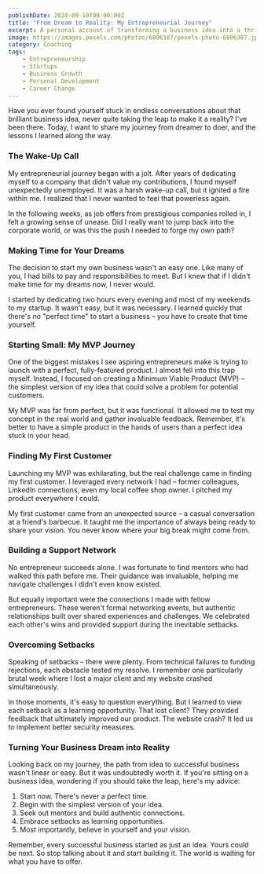 ```yaml
---
publishDate: 2024-09-10T00:00:00Z
title: "From Dream to Reality: My Entrepreneurial Journey"
excerpt: A personal account of transforming a business idea into a thriving startup, offering practical advice for aspiring entrepreneurs.
image: https://images.pexels.com/photos/6806387/pexels-photo-6806387.jpeg
category: Coaching
tags:
    - Entrepreneurship
    - Startups
    - Business Growth
    - Personal Development
    - Career Change
---
```


Have you ever found yourself stuck in endless conversations about that brilliant business idea, never quite taking the leap to make it a reality? I've been there. Today, I want to share my journey from dreamer to doer, and the lessons I learned along the way.

### The Wake-Up Call

My entrepreneurial journey began with a jolt. After years of dedicating myself to a company that didn't value my contributions, I found myself unexpectedly unemployed. It was a harsh wake-up call, but it ignited a fire within me. I realized that I never wanted to feel that powerless again.

In the following weeks, as job offers from prestigious companies rolled in, I felt a growing sense of unease. Did I really want to jump back into the corporate world, or was this the push I needed to forge my own path?

### Making Time for Your Dreams

The decision to start my own business wasn't an easy one. Like many of you, I had bills to pay and responsibilities to meet. But I knew that if I didn't make time for my dreams now, I never would.

I started by dedicating two hours every evening and most of my weekends to my startup. It wasn't easy, but it was necessary. I learned quickly that there's no "perfect time" to start a business – you have to create that time yourself.

### Starting Small: My MVP Journey

One of the biggest mistakes I see aspiring entrepreneurs make is trying to launch with a perfect, fully-featured product. I almost fell into this trap myself. Instead, I focused on creating a Minimum Viable Product (MVP) – the simplest version of my idea that could solve a problem for potential customers.

My MVP was far from perfect, but it was functional. It allowed me to test my concept in the real world and gather invaluable feedback. Remember, it's better to have a simple product in the hands of users than a perfect idea stuck in your head.

### Finding My First Customer

Launching my MVP was exhilarating, but the real challenge came in finding my first customer. I leveraged every network I had – former colleagues, LinkedIn connections, even my local coffee shop owner. I pitched my product everywhere I could.

My first customer came from an unexpected source – a casual conversation at a friend's barbecue. It taught me the importance of always being ready to share your vision. You never know where your big break might come from.

### Building a Support Network

No entrepreneur succeeds alone. I was fortunate to find mentors who had walked this path before me. Their guidance was invaluable, helping me navigate challenges I didn't even know existed.

But equally important were the connections I made with fellow entrepreneurs. These weren't formal networking events, but authentic relationships built over shared experiences and challenges. We celebrated each other's wins and provided support during the inevitable setbacks.

### Overcoming Setbacks

Speaking of setbacks – there were plenty. From technical failures to funding rejections, each obstacle tested my resolve. I remember one particularly brutal week where I lost a major client and my website crashed simultaneously.

In those moments, it's easy to question everything. But I learned to view each setback as a learning opportunity. That lost client? They provided feedback that ultimately improved our product. The website crash? It led us to implement better security measures.

### Turning Your Business Dream into Reality

Looking back on my journey, the path from idea to successful business wasn't linear or easy. But it was undoubtedly worth it. If you're sitting on a business idea, wondering if you should take the leap, here's my advice:

1. Start now. There's never a perfect time.
2. Begin with the simplest version of your idea.
3. Seek out mentors and build authentic connections.
4. Embrace setbacks as learning opportunities.
5. Most importantly, believe in yourself and your vision.

Remember, every successful business started as just an idea. Yours could be next. So stop talking about it and start building it. The world is waiting for what you have to offer.
